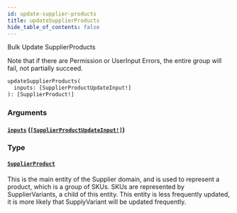 ```yaml
---
id: update-supplier-products
title: updateSupplierProducts
hide_table_of_contents: false
---
```



Bulk Update SupplierProducts

Note that if there are Permission or UserInput Errors, the entire group will fail, not partially succeed.

```graphql
updateSupplierProducts(
  inputs: [SupplierProductUpdateInput!]
): [SupplierProduct!]
```


### Arguments

#### [`inputs`](#) ([`[SupplierProductUpdateInput!]`](/developers/supplier-apis/supply-api/graphql/reference/inputs/supplier-product-update-input))




### Type

#### [`SupplierProduct`](/developers/supplier-apis/supply-api/graphql/reference/objects/supplier-product)

This is the main entity of the Supplier domain, and is used to represent a product, which is a group of SKUs.
SKUs are represented by SupplierVariants, a child of this entity.
This entity is less frequently updated, it is more likely that SupplyVariant will be updated frequently.




